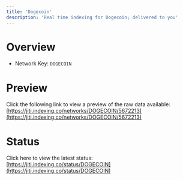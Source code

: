 ```yaml
---
title: 'Dogecoin'
description: 'Real time indexing for Dogecoin; delivered to you'
---
```


# Overview
- Network Key: `DOGECOIN`

# Preview
Click the following link to view a preview of the raw data available: [https://jiti.indexing.co/networks/DOGECOIN/5672213](https://jiti.indexing.co/networks/DOGECOIN/5672213)

# Status
Click here to view the latest status: [https://jiti.indexing.co/status/DOGECOIN](https://jiti.indexing.co/status/DOGECOIN)

